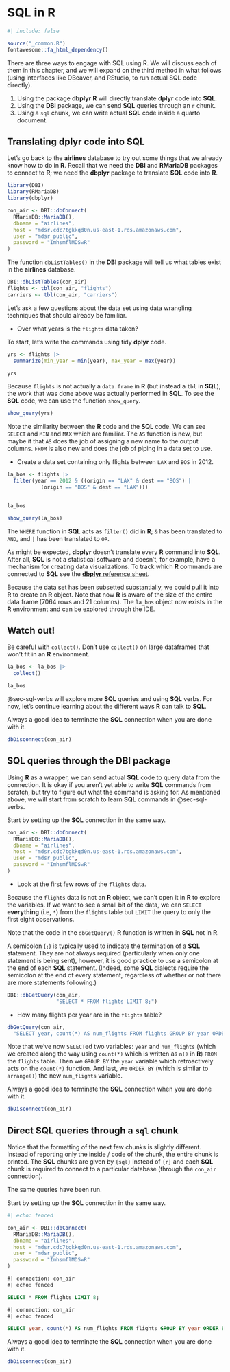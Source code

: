 # SQL in R {#sec-sql-R}

```r
#| include: false

source("_common.R")
fontawesome::fa_html_dependency()
```

There are three ways to engage with SQL using R.  We will discuss each of them in this chapter, and we will expand on the third method in what follows (using interfaces like DBeaver, and RStudio, to run actual SQL code directly).

1. Using the package **dbplyr** **R** will directly translate **dplyr** code into **SQL**.
2. Using the **DBI** package, we can send **SQL** queries through an `r` chunk.
3. Using a `sql` chunk, we can write actual **SQL** code inside a quarto document.



## Translating **dplyr** code into SQL {#sec-dplyr-seq}

Let's go back to the **airlines** database to try out some things that we already know how to do in **R**.  Recall that we need the **DBI** and **RMariaDB** packages to connect to **R**; we need the **dbplyr** package to translate **SQL** code into **R**.

```r
library(DBI)
library(RMariaDB)
library(dbplyr)

con_air <- DBI::dbConnect(
  RMariaDB::MariaDB(),
  dbname = "airlines",
  host = "mdsr.cdc7tgkkqd0n.us-east-1.rds.amazonaws.com",
  user = "mdsr_public",
  password = "ImhsmflMDSwR"
)
```

The function `dbListTables()` in the **DBI** package will tell us what tables exist in the **airlines** database.

```r
DBI::dbListTables(con_air)
flights <- tbl(con_air, "flights")
carriers <- tbl(con_air, "carriers")
```

Let's ask a few questions about the data set using data wrangling techniques that should already be familiar.

* Over what years is the `flights` data taken?

To start, let's write the commands using tidy **dplyr** code.

```r
yrs <- flights |>
  summarize(min_year = min(year), max_year = max(year))

yrs
```

Because `flights` is not actually a `data.frame` in **R** (but instead a `tbl` in **SQL**), the work that was done above was actually performed in **SQL**.  To see the **SQL** code, we can use the function `show_query`.

```r
show_query(yrs)
```

Note the similarity between the **R** code and the **SQL** code.  We can see `SELECT` and `MIN` and `MAX` which are familiar.  The `AS` function is new, but maybe it that `AS` does the job of assigning a new name to the output columns.  `FROM` is also new and does the job of piping in a data set to use.

* Create a data set containing only flights between `LAX` and `BOS` in 2012.

```r
la_bos <- flights |>
  filter(year == 2012 & ((origin == "LAX" & dest == "BOS") | 
           (origin == "BOS" & dest == "LAX"))) 


la_bos
```

```r
show_query(la_bos)
```

The `WHERE` function in **SQL** acts as `filter()` did in **R**; `&` has been translated to `AND`, and `|` has been translated to `OR`.


As might be expected, **dbplyr** doesn't translate every **R** command into **SQL**.  After all, **SQL** is not a statistical software and doesn't, for example, have a mechanism for creating data visualizations.  To track which **R** commands are connected to **SQL** see the <a href = "https://dbplyr.tidyverse.org/reference/" target= "_blank">**dbplyr** reference sheet</a>.


Because the data set has been subsetted substantially, we could pull it into **R** to create an **R** object.  Note that now **R** is aware of the size of the entire data frame (7064 rows and 21 columns).  The `la_bos` object now exists in the **R** environment and can be explored through the IDE.  

::: {.callout-tip icon=false}

## <i class="fas fa-triangle-exclamation"></i> Watch out!

Be careful with `collect()`. Don't use `collect()` on large dataframes that won't fit in an **R** environment.
:::

```r
la_bos <- la_bos |>
  collect()

la_bos
```

@sec-sql-verbs will explore more **SQL** queries and using **SQL** verbs. For now, let's continue learning about the different ways **R** can talk to **SQL**.

Always a good idea to terminate the **SQL** connection when you are done with it.

```r
dbDisconnect(con_air)
```

## SQL queries through the **DBI** package

Using **R** as a wrapper, we can send actual **SQL** code to query data from the connection.  It is okay if you aren't yet able to write **SQL** commands from scratch, but try to figure out what the command is asking for.  As mentioned above, we will start from scratch to learn **SQL** commands in @sec-sql-verbs.

Start by setting up the **SQL** connection in the same way.

```r
con_air <- DBI::dbConnect(
  RMariaDB::MariaDB(),
  dbname = "airlines",
  host = "mdsr.cdc7tgkkqd0n.us-east-1.rds.amazonaws.com",
  user = "mdsr_public",
  password = "ImhsmflMDSwR"
)
```


* Look at the first few rows of the `flights` data.

Because the `flights` data is not an **R** object, we can't open it in **R** to explore the variables.  If we want to see a small bit of the data, we can `SELECT` **everything** (i.e, `*`) from the `flights` table but `LIMIT` the query to only the first eight observations.  

Note that the code in the `dbGetQuery()` **R** function is written in **SQL** not in **R**.  

A semicolon (`;`) is typically used to indicate the termination of a **SQL** statement.  They are not always required (particularly when only one statement is being sent), however, it is good practice to use a semicolon at the end of each **SQL** statement.  (Indeed, some **SQL** dialects require the semicolon at the end of every statement, regardless of whether or not there are more statements following.)

```r
DBI::dbGetQuery(con_air,
                "SELECT * FROM flights LIMIT 8;")
```
* How many flights per year are in the `flights` table?

```r
dbGetQuery(con_air, 
  "SELECT year, count(*) AS num_flights FROM flights GROUP BY year ORDER BY num_flights;")
```

Note that we've now `SELECT`ed two variables: `year` and `num_flights` (which we created along the way using `count(*)` which is written as `n()` in **R**) `FROM` the `flights` table.  Then we `GROUP BY` the `year` variable which retroactively acts on the `count(*)` function.  And last, we `ORDER BY` (which is similar to `arrange()`) the new `num_flights` variable.


Always a good idea to terminate the **SQL** connection when you are done with it.

```r
dbDisconnect(con_air)
```


## Direct **SQL** queries through a `sql` chunk

Notice that the formatting of the next few chunks is slightly different. Instead of reporting only the inside / code of the chunk, the entire chunk is printed.  The **SQL** chunks are given by `{sql}` instead of `{r}` and each **SQL** chunk is required to connect to a particular database (through the `con_air` connection).

The same queries have been run.

Start by setting up the **SQL** connection in the same way.

```r
#| echo: fenced

con_air <- DBI::dbConnect(
  RMariaDB::MariaDB(),
  dbname = "airlines",
  host = "mdsr.cdc7tgkkqd0n.us-east-1.rds.amazonaws.com",
  user = "mdsr_public",
  password = "ImhsmflMDSwR"
)
```



```sql
#| connection: con_air
#| echo: fenced

SELECT * FROM flights LIMIT 8;
```


```sql
#| connection: con_air
#| echo: fenced

SELECT year, count(*) AS num_flights FROM flights GROUP BY year ORDER BY num_flights;
```


Always a good idea to terminate the **SQL** connection when you are done with it.

```r
dbDisconnect(con_air)
```
